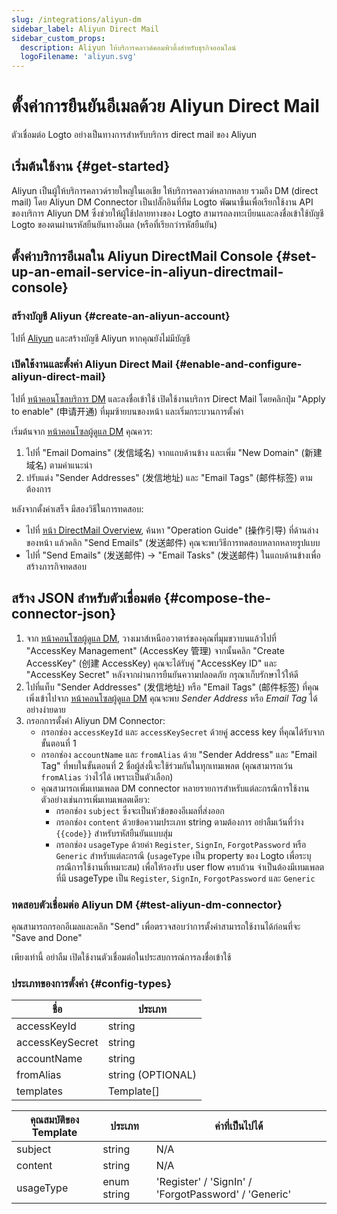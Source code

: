 ```yaml
---
slug: /integrations/aliyun-dm
sidebar_label: Aliyun Direct Mail
sidebar_custom_props:
  description: Aliyun ให้บริการคลาวด์คอมพิวติ้งสำหรับธุรกิจออนไลน์
  logoFilename: 'aliyun.svg'
---
```



# ตั้งค่าการยืนยันอีเมลด้วย Aliyun Direct Mail

ตัวเชื่อมต่อ Logto อย่างเป็นทางการสำหรับบริการ direct mail ของ Aliyun

<GuideTip />

## เริ่มต้นใช้งาน \{#get-started}

Aliyun เป็นผู้ให้บริการคลาวด์รายใหญ่ในเอเชีย ให้บริการคลาวด์หลากหลาย รวมถึง DM (direct mail) โดย Aliyun DM Connector เป็นปลั๊กอินที่ทีม Logto พัฒนาขึ้นเพื่อเรียกใช้งาน API ของบริการ Aliyun DM ซึ่งช่วยให้ผู้ใช้ปลายทางของ Logto สามารถลงทะเบียนและลงชื่อเข้าใช้บัญชี Logto ของตนผ่านรหัสยืนยันทางอีเมล (หรือที่เรียกว่ารหัสยืนยัน)

## ตั้งค่าบริการอีเมลใน Aliyun DirectMail Console \{#set-up-an-email-service-in-aliyun-directmail-console}

### สร้างบัญชี Aliyun \{#create-an-aliyun-account}

ไปที่ [Aliyun](https://aliyun.com/) และสร้างบัญชี Aliyun หากคุณยังไม่มีบัญชี

### เปิดใช้งานและตั้งค่า Aliyun Direct Mail \{#enable-and-configure-aliyun-direct-mail}

ไปที่ [หน้าคอนโซลบริการ DM](https://www.aliyun.com/product/directmail) และลงชื่อเข้าใช้ เปิดใช้งานบริการ Direct Mail โดยคลิกปุ่ม "Apply to enable" (申请开通) ที่มุมซ้ายบนของหน้า และเริ่มกระบวนการตั้งค่า

เริ่มต้นจาก [หน้าคอนโซลผู้ดูแล DM](https://dm.console.aliyun.com/) คุณควร:

1. ไปที่ "Email Domains" (发信域名) จากแถบด้านข้าง และเพิ่ม "New Domain" (新建域名) ตามคำแนะนำ
2. ปรับแต่ง "Sender Addresses" (发信地址) และ "Email Tags" (邮件标签) ตามต้องการ

หลังจากตั้งค่าเสร็จ มีสองวิธีในการทดสอบ:

- ไปที่ [หน้า DirectMail Overview](https://dm.console.aliyun.com/), ค้นหา "Operation Guide" (操作引导) ที่ด้านล่างของหน้า แล้วคลิก "Send Emails" (发送邮件) คุณจะพบวิธีการทดสอบหลากหลายรูปแบบ
- ไปที่ "Send Emails" (发送邮件) -> "Email Tasks" (发送邮件) ในแถบด้านข้างเพื่อสร้างภารกิจทดสอบ

## สร้าง JSON สำหรับตัวเชื่อมต่อ \{#compose-the-connector-json}

1. จาก [หน้าคอนโซลผู้ดูแล DM](https://dm.console.aliyun.com/), วางเมาส์เหนืออวาตาร์ของคุณที่มุมขวาบนแล้วไปที่ "AccessKey Management" (AccessKey 管理) จากนั้นคลิก "Create AccessKey" (创建 AccessKey) คุณจะได้รับคู่ "AccessKey ID" และ "AccessKey Secret" หลังจากผ่านการยืนยันความปลอดภัย กรุณาเก็บรักษาไว้ให้ดี
2. ไปที่แท็บ "Sender Addresses" (发信地址) หรือ "Email Tags" (邮件标签) ที่คุณเพิ่งเข้าไปจาก [หน้าคอนโซลผู้ดูแล DM](https://dm.console.aliyun.com/) คุณจะพบ _Sender Address_ หรือ _Email Tag_ ได้อย่างง่ายดาย
3. กรอกการตั้งค่า Aliyun DM Connector:
   - กรอกช่อง `accessKeyId` และ `accessKeySecret` ด้วยคู่ access key ที่คุณได้รับจากขั้นตอนที่ 1
   - กรอกช่อง `accountName` และ `fromAlias` ด้วย "Sender Address" และ "Email Tag" ที่พบในขั้นตอนที่ 2 ชื่อผู้ส่งนี้จะใช้ร่วมกันในทุกเทมเพลต (คุณสามารถเว้น `fromAlias` ว่างไว้ได้ เพราะเป็นตัวเลือก)
   - คุณสามารถเพิ่มเทมเพลต DM connector หลายรายการสำหรับแต่ละกรณีการใช้งาน ตัวอย่างเช่นการเพิ่มเทมเพลตเดียว:
     - กรอกช่อง `subject` ซึ่งจะเป็นหัวข้อของอีเมลที่ส่งออก
     - กรอกช่อง `content` ด้วยข้อความประเภท string ตามต้องการ อย่าลืมเว้นที่ว่าง `{{code}}` สำหรับรหัสยืนยันแบบสุ่ม
     - กรอกช่อง `usageType` ด้วยค่า `Register`, `SignIn`, `ForgotPassword` หรือ `Generic` สำหรับแต่ละกรณี (`usageType` เป็น property ของ Logto เพื่อระบุกรณีการใช้งานที่เหมาะสม) เพื่อให้รองรับ user flow ครบถ้วน จำเป็นต้องมีเทมเพลตที่มี usageType เป็น `Register`, `SignIn`, `ForgotPassword` และ `Generic`

### ทดสอบตัวเชื่อมต่อ Aliyun DM \{#test-aliyun-dm-connector}

คุณสามารถกรอกอีเมลและคลิก "Send" เพื่อตรวจสอบว่าการตั้งค่าสามารถใช้งานได้ก่อนที่จะ "Save and Done"

เพียงเท่านี้ อย่าลืม <MainSiteUrl href="/connectors/email-connectors/#enable-email-sign-up-or-sign-in">เปิดใช้งานตัวเชื่อมต่อในประสบการณ์การลงชื่อเข้าใช้</MainSiteUrl>

### ประเภทของการตั้งค่า \{#config-types}

| ชื่อ            | ประเภท            |
| --------------- | ----------------- |
| accessKeyId     | string            |
| accessKeySecret | string            |
| accountName     | string            |
| fromAlias       | string (OPTIONAL) |
| templates       | Template[]        |

| คุณสมบัติของ Template | ประเภท      | ค่าที่เป็นไปได้                                      |
| --------------------- | ----------- | ---------------------------------------------------- |
| subject               | string      | N/A                                                  |
| content               | string      | N/A                                                  |
| usageType             | enum string | 'Register' / 'SignIn' / 'ForgotPassword' / 'Generic' |
